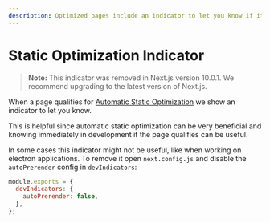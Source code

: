 ```yaml
---
description: Optimized pages include an indicator to let you know if it's being statically optimized. You can opt-out of it here.
---
```


# Static Optimization Indicator

> **Note:** This indicator was removed in Next.js version 10.0.1. We recommend upgrading to the latest version of Next.js.

When a page qualifies for [Automatic Static Optimization](/docs/advanced-features/automatic-static-optimization.md) we show an indicator to let you know.

This is helpful since automatic static optimization can be very beneficial and knowing immediately in development if the page qualifies can be useful.

In some cases this indicator might not be useful, like when working on electron applications. To remove it open `next.config.js` and disable the `autoPrerender` config in `devIndicators`:

```js
module.exports = {
  devIndicators: {
    autoPrerender: false,
  },
};
```

